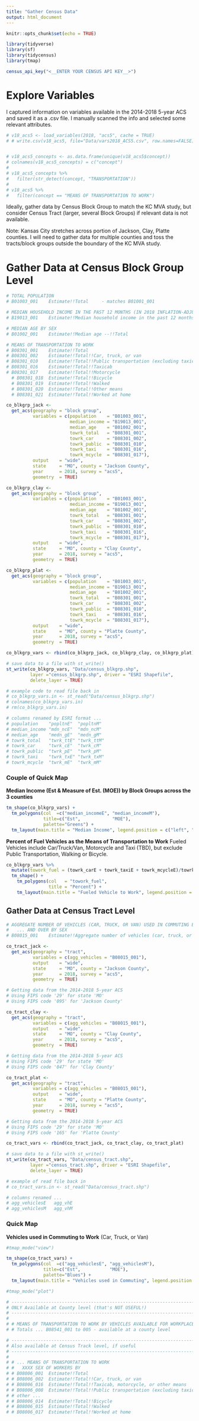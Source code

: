 ```yaml
---
title: "Gather Census Data"
output: html_document
---
```


```r
knitr::opts_chunk$set(echo = TRUE)
```

```r
library(tidyverse)
library(sf)
library(tidycensus)
library(tmap)
```

```r
census_api_key("<__ENTER YOUR CENSUS API KEY__>")
```

# Explore Variables

I captured information on variables available in the 2014-2018 5-year ACS and saved it as a .csv file.  I manually scanned the info and selected some relevant attributes.

```r
# v18_acs5 <- load_variables(2018, "acs5", cache = TRUE)
# # write.csv(v18_acs5, file="Data/vars2018_ACS5.csv", row.names=FALSE)


# v18_acs5_concepts <- as.data.frame(unique(v18_acs5$concept))
# colnames(v18_acs5_concepts) = c("concept")
# 
# v18_acs5_concepts %>% 
#   filter(str_detect(concept, "TRANSPORTATION"))
# 
# v18_acs5 %>% 
#   filter(concept == "MEANS OF TRANSPORTATION TO WORK")
```

Ideally, gather data by Census Block Group to match the KC MVA study, but consider Census Tract (larger, several Block Groups) if relevant data is not available.

Note:  Kansas City stretches across portion of Jackson, Clay, Platte counties.  I will need to gather data for multiple counties and toss the tracts/block groups outside the boundary of the KC MVA study.

# Gather Data at Census Block Group Level

```r
# TOTAL POPULATION
# B01003_001	Estimate!!Total	    - matches B01001_001

# MEDIAN HOUSEHOLD INCOME IN THE PAST 12 MONTHS (IN 2018 INFLATION-ADJUSTED DOLLARS)
# B19013_001	Estimate!!Median household income in the past 12 months (in 2018 inflation-adjusted dollars)

# MEDIAN AGE BY SEX
# B01002_001	Estimate!!Median age --!!Total

# MEANS OF TRANSPORTATION TO WORK
# B08301_001	Estimate!!Total
# B08301_002	Estimate!!Total!!Car, truck, or van
# B08301_010	Estimate!!Total!!Public transportation (excluding taxicab)
# B08301_016	Estimate!!Total!!Taxicab
# B08301_017	Estimate!!Total!!Motorcycle
  # B08301_018	Estimate!!Total!!Bicycle
  # B08301_019	Estimate!!Total!!Walked
  # B08301_020	Estimate!!Total!!Other means
  # B08301_021	Estimate!!Total!!Worked at home

co_blkgrp_jack <- 
  get_acs(geography = "block group",
          variables = c(population    = "B01003_001",
                        median_income = "B19013_001",
                        median_age    = "B01002_001",
                        towrk_total   = "B08301_001",
                        towrk_car     = "B08301_002",
                        towrk_public  = "B08301_010",
                        towrk_taxi    = "B08301_016",
                        towrk_mcycle  = "B08301_017"),
          output    = "wide",
          state     = "MO", county = "Jackson County", 
          year      = 2018, survey = "acs5",
          geometry  = TRUE)

co_blkgrp_clay <- 
  get_acs(geography = "block group",
          variables = c(population    = "B01003_001",
                        median_income = "B19013_001",
                        median_age    = "B01002_001",
                        towrk_total   = "B08301_001",
                        towrk_car     = "B08301_002",
                        towrk_public  = "B08301_010",
                        towrk_taxi    = "B08301_016",
                        towrk_mcycle  = "B08301_017"),
          output    = "wide",
          state     = "MO", county = "Clay County", 
          year      = 2018, survey = "acs5",
          geometry  = TRUE)

co_blkgrp_plat <- 
  get_acs(geography = "block group",
          variables = c(population    = "B01003_001",
                        median_income = "B19013_001",
                        median_age    = "B01002_001",
                        towrk_total   = "B08301_001",
                        towrk_car     = "B08301_002",
                        towrk_public  = "B08301_010",
                        towrk_taxi    = "B08301_016",
                        towrk_mcycle  = "B08301_017"),
          output    = "wide",
          state     = "MO", county = "Platte County", 
          year      = 2018, survey = "acs5",
          geometry  = TRUE)

co_blkgrp_vars <- rbind(co_blkgrp_jack, co_blkgrp_clay, co_blkgrp_plat)
```

```r
# save data to a file with st_write()
st_write(co_blkgrp_vars, "Data/census_blkgrp.shp", 
         layer ="census_blkgrp.shp", driver = "ESRI Shapefile",
         delete_layer = TRUE)

# example code to read file back in
# co_blkgrp_vars.in <- st_read("Data/census_blkgrp.shp")
# colnames(co_blkgrp_vars.in)
# rm(co_blkgrp_vars.in)

# columns renamed by ESRI format ...
# population    "popltnE"  "popltnM"  
# median_income "mdn_ncE"  "mdn_ncM"  
# median_age    "medn_gE"  "medn_gM"  
# towrk_total   "twrk_ttE" "twrk_ttM"
# towrk_car     "twrk_cE"  "twrk_cM"  
# towrk_public  "twrk_pE"  "twrk_pM"  
# towrk_taxi    "twrk_txE" "twrk_txM" 
# towrk_mcycle  "twrk_mE"  "twrk_mM"  
```

### Couple of Quick Map

**Median Income (Est & Measure of Est. (MOE)) by Block Groups across the 3 counties**
```r
tm_shape(co_blkgrp_vars) +
  tm_polygons(col  =c("median_incomeE", "median_incomeM"), 
              title=c("Est",            "MOE"),
              palette="Greens") +
  tm_layout(main.title = "Median Income", legend.position = c("left", "bottom"))
```

**Percent of Fuel Vehicles as the Means of Transportation to Work**
Fueled Vehicles include Car/Truck/Van, Motorcycle and Taxi (TBD), but exclude Public Transportation, Walking or Bicycle.

```r
co_blkgrp_vars %>% 
  mutate(towork_fuel = (towrk_carE + towrk_taxiE + towrk_mcycleE)/towrk_totalE) %>% 
  tm_shape() +
    tm_polygons(col   = "towork_fuel",
                title = "Percent") +
    tm_layout(main.title = "Fueled Vehicle to Work", legend.position = c("left", "bottom"))
```


## Gather Data at Census Tract Level

```r
# AGGREGATE NUMBER OF VEHICLES (CAR, TRUCK, OR VAN) USED IN COMMUTING BY WORKERS 16 YEARS 
#   ... AND OVER BY SEX
# B08015_001	Estimate!!Aggregate number of vehicles (car, truck, or van) used in commuting

co_tract_jack <- 
  get_acs(geography = "tract",
          variables = c(agg_vehicles = "B08015_001"),
          output    = "wide",
          state     = "MO", county = "Jackson County", 
          year      = 2018, survey = "acs5",
          geometry  = TRUE)

# Getting data from the 2014-2018 5-year ACS
# Using FIPS code '29' for state 'MO'
# Using FIPS code '095' for 'Jackson County'

co_tract_clay <- 
  get_acs(geography = "tract",
          variables = c(agg_vehicles = "B08015_001"),
          output    = "wide",
          state     = "MO", county = "Clay County", 
          year      = 2018, survey = "acs5",
          geometry  = TRUE)

# Getting data from the 2014-2018 5-year ACS
# Using FIPS code '29' for state 'MO'
# Using FIPS code '047' for 'Clay County'

co_tract_plat <- 
  get_acs(geography = "tract",
          variables = c(agg_vehicles = "B08015_001"),
          output    = "wide",
          state     = "MO", county = "Platte County", 
          year      = 2018, survey = "acs5",
          geometry  = TRUE)

# Getting data from the 2014-2018 5-year ACS
# Using FIPS code '29' for state 'MO'
# Using FIPS code '165' for 'Platte County'

co_tract_vars <- rbind(co_tract_jack, co_tract_clay, co_tract_plat)
```


```r
# save data to a file with st_write()
st_write(co_tract_vars, "Data/census_tract.shp", 
         layer ="census_tract.shp", driver = "ESRI Shapefile",
         delete_layer = TRUE)

# example of read file back in
# co_tract_vars.in <- st_read("Data/census_tract.shp")

# columns renamed ...
# agg_vehiclesE   agg_vhE
# agg_vehiclesM   agg_vhM
```


### Quick Map

**Vehicles used in Commuting to Work** 
(Car, Truck, or Van) 

```r
#tmap_mode("view")

tm_shape(co_tract_vars) +
  tm_polygons(col  =c("agg_vehiclesE", "agg_vehiclesM"), 
              title=c("Est",           "MOE"),
              palette="Blues") +
  tm_layout(main.title = "Vehicles used in Commuting", legend.position = c("left", "bottom"))

#tmap_mode("plot")
```


```r
# ----------------------------------------------------------------------------
# ONLY Available at County level (that's NOT USEFUL!)
# ----------------------------------------------------------------------------
# 
# # MEANS OF TRANSPORTATION TO WORK BY VEHICLES AVAILABLE FOR WORKPLACE GEOGRAPHY
# # Totals ... B08541_001 to 005 - available at a county level

# ----------------------------------------------------------------------------
# Also available at Census Track level, if useful
# ----------------------------------------------------------------------------
# 
# # ... MEANS OF TRANSPORTATION TO WORK
# #   XXXX SEX OF WORKERS BY 
# # B08006_001  Estimate!!Total                        
# # B08006_002  Estimate!!Total!!Car, truck, or van
# # B08006_016	Estimate!!Total!!Taxicab, motorcycle, or other means
# # B08006_008  Estimate!!Total!!Public transportation (excluding taxicab)
# # other ... 
# # B08006_014	Estimate!!Total!!Bicycle
# # B08006_015	Estimate!!Total!!Walked
# # B08006_017	Estimate!!Total!!Worked at home
```
